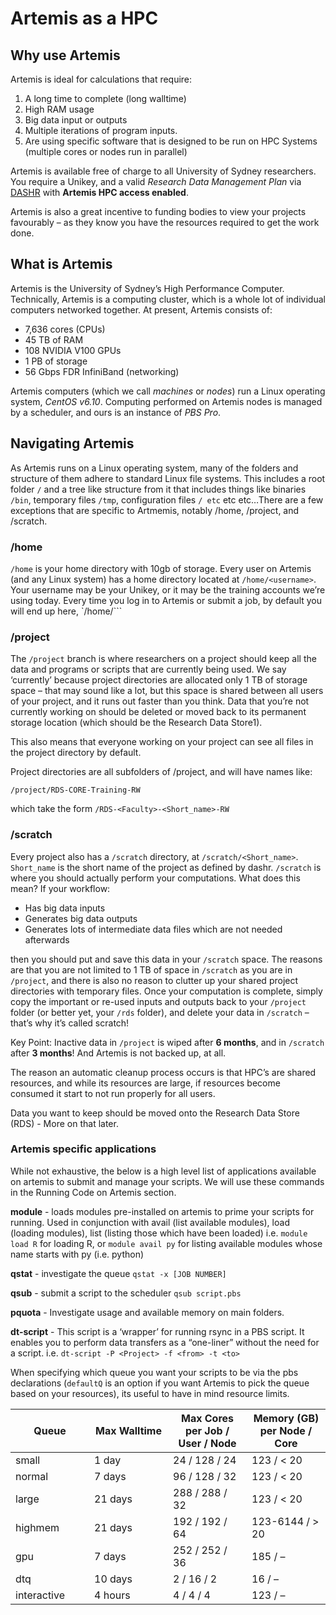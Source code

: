 # Artemis as a HPC

## Why use Artemis

Artemis is ideal for calculations that require:

1. A long time to complete (long walltime)
2. High RAM usage
3. Big data input or outputs
4. Multiple iterations of program inputs.
5. Are using specific software that is designed to be run on HPC Systems (multiple cores or nodes run in parallel)


Artemis is available free of charge to all University of Sydney researchers. You require a Unikey, and a valid  *Research Data Management Plan* via [DASHR](https://dashr.sydney.edu.au/) with **Artemis HPC access enabled**.

Artemis is also a great incentive to funding bodies to view your projects favourably – as they know you have the resources required to get the work done.



## What is Artemis

Artemis is the University of Sydney's High Performance Computer. Technically, Artemis is a computing cluster, which is a whole lot of individual computers networked together. At present, Artemis consists of:

* 7,636 cores (CPUs)
* 45 TB of RAM
* 108 NVIDIA V100 GPUs
* 1 PB of storage
* 56 Gbps FDR InfiniBand (networking)

Artemis computers (which we call *machines* or *nodes*) run a Linux operating system, *CentOS v6.10*. Computing performed on Artemis nodes is managed by a scheduler, and ours is an instance of *PBS Pro*.

## Navigating Artemis

As Artemis runs on a Linux operating system, many of the folders and structure of them adhere to standard Linux file systems. This includes a root folder `/` and a tree like structure from it that includes things like binaries `/bin`, temporary files `/tmp`, configuration files `/ etc` etc etc...There are a few exceptions that are specific to Artmemis, notably /home, /project, and /scratch.

### /home

`/home` is your home directory with 10gb of storage. Every user on Artemis (and any Linux system) has a home directory located at `/home/<username>`. Your username may be your Unikey, or it may be the training accounts we’re using today. Every time you log in to Artemis or submit a job, by default you will end up here, `/home/<username>```


### /project

The `/project` branch is where researchers on a project should keep all the data and programs or scripts that are currently being used. We say ‘currently’ because project directories are allocated only 1 TB of storage space – that may sound like a lot, but this space is shared between all users of your project, and it runs out faster than you think. Data that you’re not currently working on should be deleted or moved back to its permanent storage location (which should be the Research Data Store1).

This also means that everyone working on your project can see all files in the project directory by default.

Project directories are all subfolders of /project, and will have names like:

`/project/RDS-CORE-Training-RW`


which take the form `/RDS-<Faculty>-<Short_name>-RW`

### /scratch

Every project also has a `/scratch` directory, at `/scratch/<Short_name>`. `Short_name` is the short name of the project as defined by dashr. `/scratch` is where you should actually perform your computations. What does this mean? If your workflow:

* Has big data inputs
* Generates big data outputs
* Generates lots of intermediate data files which are not needed afterwards

then you should put and save this data in your `/scratch` space. The reasons are that you are not limited to 1 TB of space in `/scratch` as you are in `/project`, and there is also no reason to clutter up your shared project directories with temporary files. Once your computation is complete, simply copy the important or re-used inputs and outputs back to your `/project` folder (or better yet, your `/rds` folder), and delete your data in `/scratch` – that’s why it’s called scratch!

::: {.callout-important title="Data Deletion Policy"}
Key Point: Inactive data in `/project` is wiped after **6 months**, and in `/scratch` after **3 months**! And Artemis is not backed up, at all.
:::

The reason an automatic cleanup process occurs is that HPC's are shared resources, and while its resources are large, if resources become consumed it start to not run properly for all users.

::: {.callout-tip title="/rds"}
Data you want to keep should be moved onto the Research Data Store (RDS) - More on that later.
:::

### Artemis specific applications

While not exhaustive, the below is a high level list of applications available on artemis to submit and manage your scripts. We will use these commands in the Running Code on Artemis section.

**module** - loads modules pre-installed on artemis to prime your scripts for running. Used in conjunction with avail (list available modules), load (loading modules), list (listing those which have been loaded) i.e. `module load R` for loading R, or `module avail py` for listing available modules whose name starts with py (i.e. python)

**qstat** - investigate the queue `qstat -x [JOB NUMBER]`

**qsub**  - submit a script to the scheduler `qsub script.pbs`

**pquota** - Investigate usage and available memory on main folders.

**dt-script** - This script is a ‘wrapper’ for running rsync in a PBS script. It enables you to perform data transfers as a “one-liner” without the need for a script. i.e. `dt-script -P <Project> -f <from> -t <to> `


When specifying which queue you want your scripts to be via the pbs declarations (`defaultQ` is an option if you want Artemis to pick the queue based on your resources), its useful to have in mind resource limits.


| Queue | Max Walltime| Max Cores per Job / User / Node | Memory (GB) per Node / Core|
|----------|----------|----------|----------|
| small | 1 day | 24 / 128 / 24 | 123 / < 20|
| normal | 7 days| 96 / 128 / 32  | 123 / < 20 |
| large | 21 days | 288 / 288 / 32| 123 / < 20|
| highmem | 21 days | 192 / 192 / 64 | 123-6144 / > 20|
| gpu | 7 days | 252 / 252 / 36 | 185 / – |
| dtq | 10 days | 2 / 16 / 2 | 16 / – |
| interactive | 4 hours | 4 / 4 / 4 | 123 / – |
